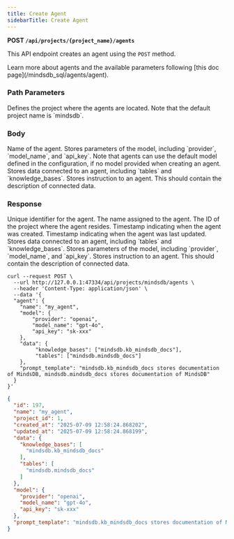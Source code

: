 ```yaml
---
title: Create Agent
sidebarTitle: Create Agent
---
```


**POST `/api/projects/{project_name}/agents`**

This API endpoint creates an agent using the `POST` method.

<Tip>
Learn more about agents and the available parameters following [this doc page](/mindsdb_sql/agents/agent).
</Tip>

### Path Parameters

<ParamField body='project_name' type='string' required>
Defines the project where the agents are located. Note that the default project name is `mindsdb`.
</ParamField>

### Body

<ParamField body='name' type='string' required>
Name of the agent.
</ParamField>

<ParamField body='model' type='string'>
Stores parameters of the model, including `provider`, `model_name`, and `api_key`. Note that agents can use the default model defined in the configuration, if no model provided when creating an agent.
</ParamField>

<ParamField body='data' type='string'>
Stores data connected to an agent, including `tables` and `knowledge_bases`.
</ParamField>

<ParamField body='prompt_template' type='string'>
Stores instruction to an agent. This should contain the description of connected data.
</ParamField>

### Response

<ResponseField name="id" type="string" required>  
Unique identifier for the agent.
</ResponseField>

<ResponseField name="name" type="string" required>  
The name assigned to the agent.
</ResponseField>

<ResponseField name="project_id" type="string" required>  
The ID of the project where the agent resides.
</ResponseField>

<ResponseField name="created_at" type="string" required>  
Timestamp indicating when the agent was created.
</ResponseField>

<ResponseField name="updated_at" type="string" required>  
Timestamp indicating when the agent was last updated.
</ResponseField>

<ResponseField body='data' type='string'>
Stores data connected to an agent, including `tables` and `knowledge_bases`.
</ResponseField>

<ResponseField body='model' type='string'>
Stores parameters of the model, including `provider`, `model_name`, and `api_key`.
</ResponseField>

<ResponseField body='prompt_template' type='string'>
Stores instruction to an agent. This should contain the description of connected data.
</ResponseField>

<RequestExample>

```shell Shell
curl --request POST \
  --url http://127.0.0.1:47334/api/projects/mindsdb/agents \
  --header 'Content-Type: application/json' \
  --data '{
  "agent": {
    "name": "my_agent",
    "model": {
        "provider": "openai",
        "model_name": "gpt-4o",
        "api_key": "sk-xxx"
    },
    "data": {
         "knowledge_bases": ["mindsdb.kb_mindsdb_docs"],
         "tables": ["mindsdb.mindsdb_docs"]
    },
    "prompt_template": "mindsdb.kb_mindsdb_docs stores documentation of MindsDB, mindsdb.mindsdb_docs stores documentation of MindsDB"
  }
}'
```

</RequestExample>

<ResponseExample>

```json Response
{
  "id": 197,
  "name": "my_agent",
  "project_id": 1,
  "created_at": "2025-07-09 12:58:24.868202",
  "updated_at": "2025-07-09 12:58:24.868199",
  "data": {
    "knowledge_bases": [
      "mindsdb.kb_mindsdb_docs"
    ],
    "tables": [
      "mindsdb.mindsdb_docs"
    ]
  },
  "model": {
    "provider": "openai",
    "model_name": "gpt-4o",
    "api_key": "sk-xxx"
  },
  "prompt_template": "mindsdb.kb_mindsdb_docs stores documentation of MindsDB, mindsdb.mindsdb_docs stores documentation of MindsDB"
}
```

</ResponseExample>
